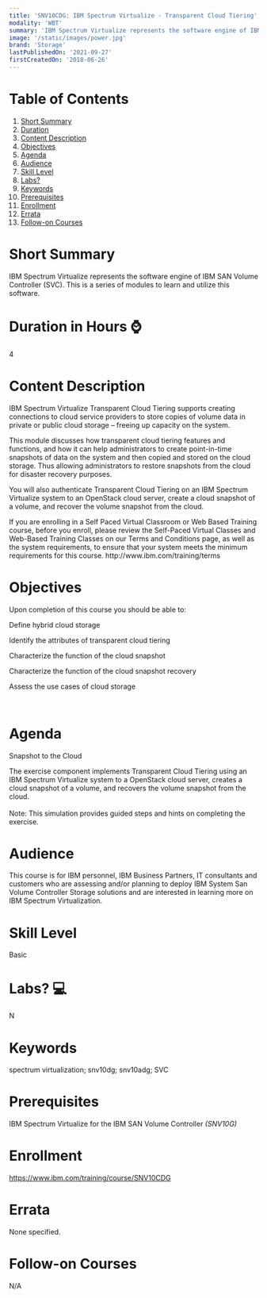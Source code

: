 ```yaml
---
title: 'SNV10CDG: IBM Spectrum Virtualize - Transparent Cloud Tiering'
modality: 'WBT'
summary: 'IBM Spectrum Virtualize represents the software engine of IBM SAN Volume Controller (SVC). This is a series of modules to learn and utilize this software.'
image: '/static/images/power.jpg'
brand: 'Storage'
lastPublishedOn: '2021-09-27'
firstCreatedOn: '2018-06-26'
---
```

# Table of Contents
1.  [Short Summary](#short-summary)
2.  [Duration](#duration-in-hours-)
3.  [Content Description](#content-description)
4.  [Objectives](#objectives)
5.  [Agenda](#agenda)
6.  [Audience](#audience)
7.  [Skill Level](#skill-level)
8.  [Labs?](#labs-)
9.  [Keywords](#keywords)
10. [Prerequisites](#prerequisites)
11. [Enrollment](#enrollment)
12. [Errata](#errata)
13. [Follow-on Courses](#follow-on-courses)

# Short Summary
IBM Spectrum Virtualize represents the software engine of IBM SAN Volume Controller (SVC). This is a series of modules to learn and utilize this software.

# Duration in Hours ⌚
4

# Content Description
<p>IBM Spectrum Virtualize Transparent Cloud Tiering supports creating connections to cloud service providers to store copies of volume data in private or public cloud storage &ndash; freeing up capacity on the system.</p>

<p>This module discusses how transparent cloud tiering features and functions, and how it can help administrators to create point-in-time snapshots of data on the system and then copied and stored on the cloud storage. Thus allowing administrators to restore snapshots from the cloud for disaster recovery purposes.</p>

<p>You will also authenticate Transparent Cloud Tiering on an IBM Spectrum Virtualize system to an OpenStack cloud server, create a cloud snapshot of a volume, and recover the volume snapshot from the cloud.</p>

<p>If you are enrolling in a Self Paced Virtual Classroom or Web Based Training course, before you enroll, please review the Self-Paced Virtual Classes and Web-Based Training Classes on our Terms and Conditions page, as well as the system requirements, to ensure that your system meets the minimum requirements for this course. http://www.ibm.com/training/terms</p>

# Objectives
<p>Upon completion of this course you should be able to:</p><p>Define hybrid cloud storage</p><p>Identify the attributes of transparent cloud tiering</p><p>Characterize the function of the cloud snapshot</p><p>Characterize the function of the cloud snapshot recovery</p><p>Assess the use cases of cloud storage</p><p>&nbsp;</p>

# Agenda
<p>Snapshot to the Cloud</p><p>The exercise component implements Transparent Cloud Tiering using an IBM Spectrum Virtualize system to a OpenStack cloud server, creates a cloud snapshot of a volume, and recovers the volume snapshot from the cloud.<br /><br />Note: This simulation provides guided steps and hints on completing the exercise.</p>

# Audience
<p>This course is for IBM personnel, IBM Business Partners, IT consultants and customers who are assessing and/or planning to deploy IBM System San Volume Controller Storage solutions and are interested in learning more on IBM Spectrum Virtualization.</p>

# Skill Level
Basic               

# Labs? 💻
N

# Keywords
spectrum virtualization; snv10dg; snv10adg; SVC

# Prerequisites
<p>IBM Spectrum Virtualize for the IBM SAN Volume Controller <em>(SNV10G)</em></p>

# Enrollment
https://www.ibm.com/training/course/SNV10CDG

# Errata
None specified.

# Follow-on Courses
N/A

